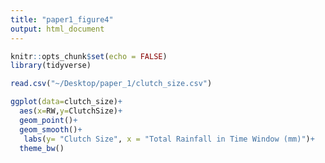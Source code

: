 ```yaml
---
title: "paper1_figure4"
output: html_document
---
```


```r
knitr::opts_chunk$set(echo = FALSE)
library(tidyverse)
```


```r
read.csv("~/Desktop/paper_1/clutch_size.csv")
```

```r
ggplot(data=clutch_size)+
  aes(x=RW,y=ClutchSize)+
  geom_point()+
  geom_smooth()+
   labs(y= "Clutch Size", x = "Total Rainfall in Time Window (mm)")+
  theme_bw()


```

